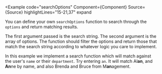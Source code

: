 
<Example
  code="searchOptions"
  Component={Component}
  Source={Source}
  highlightLines="15-21,37"
  expand
>
  You can define your own `searchOptions` function to search through the
  `options` and return matching results.

  The first argument passed is the search string.  The second argument is the
  array of options.  The function should filter the options and return those
  that match the search string according to whatever logic you care to
  implement.

  In this example we implement a search function which will match against
  the user's `name` or their `department`.  Try entering `an`.  It will match
  Al<b>an</b>, and <b>An</b>ne by name, and also Brenda and Bruce from
  M<b>an</b>agement.
</Example>
